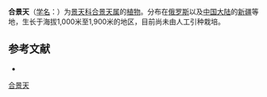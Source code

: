 {{Speciesbox
| name = 合景天
| status = 
| status_system = 
| image = 
| genus = Pseudosedum
| species = lievenii
| authority = (Ledeb.) Berger
}}

'''合景天'''（[[学名|学名]]：{{lang|la|''Pseudosedum lievenii''}}）为[[景天科|景天科]][[合景天属|合景天属]]的[[植物|植物]]。分布在[[俄罗斯|俄罗斯]]以及[[中国大陆|中国大陆]]的[[新疆|新疆]]等地，生长于海拔1,000米至1,900米的地区，目前尚未由人工引种栽培。

== 参考文献 ==
<div class="references-small">
* {{cite web| url =http://www.bioinfo.cn/db05/KmzwSpecies.php?action=view&id=5729| title =合景天| work =《中国高等植物数据库全库》| publisher =中国科学院微生物研究所| author =昆明植物研究所| accessdate =2009-02-26| deadurl =yes| archiveurl =https://web.archive.org/web/20160305060155/http://www.bioinfo.cn/db05/KmzwSpecies.php?action=view&id=5729| archivedate =2016-03-05}}
</div>
{{Taxonbar|from=Q10916817}}

[[Category:六瓣景天属|合景天]]


{{植物小作品}}